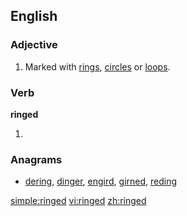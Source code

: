 ==English==

===Adjective===
{{en-adj|-}}

# Marked with [[ring]]s, [[circle]]s or [[loop]]s.

===Verb===
'''ringed'''

# {{past of|ring}}

===Anagrams===
* [[dering#English|dering]], [[dinger#English|dinger]], [[engird#English|engird]], [[girned#English|girned]], [[reding#English|reding]]

[[simple:ringed]]
[[vi:ringed]]
[[zh:ringed]]